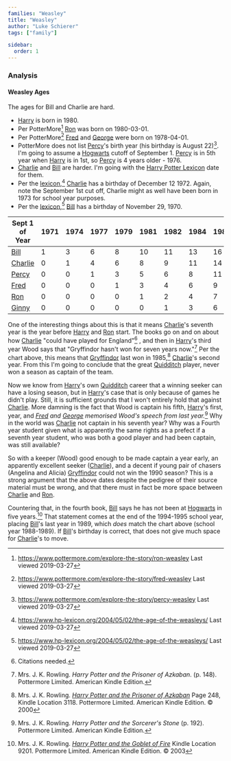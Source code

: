 ```yaml
---
families: "Weasley"
title: "Weasley"
author: "Luke Schierer"
tags: ["family"]

sidebar:
  order: 1
---
```



<Family surn={frontmatter.surn} />

### Analysis

#### Weasley Ages

The ages for Bill and Charlie are hard.

* [Harry] is born in 1980.
* Per PotterMore[^20190327-1] [Ron] was born on 1980-03-01.
* Per PotterMore[^20190327-2] [Fred] and [George] were born on 1978-04-01.
* PotterMore does not list [Percy]'s birth year (his birthday is August
  22)[^20190327-3]. I'm going to assume a [Hogwarts] cutoff of September 1.
  [Percy] is in 5th year when [Harry] is in 1st, so [Percy] is 4 years
   older - 1976.
* [Charlie] and [Bill] are harder.  I'm going with the [Harry Potter
   Lexicon][lexicon] date for them.
* Per the [lexicon],[^20190327-4] [Charlie] has a birthday of December 12
  1972. Again, note the September 1st cut off, Charlie might as well
  have been born in 1973 for school year purposes.
* Per the [lexicon],[^20190327-5] [Bill] has a birthday of November 29,
  1970.

| Sept 1 of Year | 1971 | 1974 | 1977 | 1979 | 1981 | 1982 | 1984 | 1987 | 1988 | 1989 | 1990 | 1991 | 1992 | 1993 | 1994 | 1995 | 1996 | 1997 | 1998 |
|----------------|------|------|------|------|------|------|------|------|------|------|------|------|------|------|------|------|------|------|------|
| [Bill]         | 1    | 3    | 6    | 8    | 10   | 11   | 13   | 16   | 17   | 18   | 19   | 20   | 21   | 22   | 23   | 24   | 25   | 26   | 27   |
| [Charlie]      | 0    | 1    | 4    | 6    | 8    | 9    | 11   | 14   | 15   | 16   | 17   | 18   | 19   | 20   | 21   | 22   | 23   | 24   | 25   |
| [Percy]        | 0    | 0    | 1    | 3    | 5    | 6    | 8    | 11   | 12   | 13   | 14   | 15   | 16   | 17   | 18   | 19   | 20   | 21   | 22   |
| [Fred]         | 0    | 0    | 0    | 1    | 3    | 4    | 6    | 9    | 10   | 11   | 12   | 13   | 14   | 15   | 16   | 17   | 18   | 19   | 20   |
| [Ron]          | 0    | 0    | 0    | 0    | 1    | 2    | 4    | 7    | 8    | 9    | 10   | 11   | 12   | 13   | 14   | 15   | 16   | 17   | 18   |
| [Ginny]        | 0    | 0    | 0    | 0    | 0    | 1    | 3    | 6    | 7    | 8    | 9    | 10   | 11   | 12   | 13   | 14   | 15   | 16   | 17   |

One of the interesting things about this is that it means [Charlie]'s
seventh year is the year before [Harry] and [Ron] start. The books go
on and on about how [Charlie] "could have played for England"[^20200629-2]
, and then in [Harry]'s third year Wood says that "Gryffindor hasn't
won for seven years now."[^20200629-3] Per the chart above, this means
that [Gryffindor] last won in 1985,[^20210601-3] [Charlie]'s second
year. From this I'm going to conclude that the great [Quidditch] player,
never won a season as captain of the team.

Now we know from [Harry]'s own [Quidditch] career that a winning seeker
can have a losing season, but in [Harry]'s case that is only because of
games he didn't play.  Still, it is sufficient grounds that I won't
entirely hold that against [Charlie].  More damning is the fact that Wood
is captain his fifth, [Harry]'s first, year, and *[Fred] and [George]
memorised Wood's speech from last year.*[^20200728-1]  Why in the world
was [Charlie] not captain in his seventh year? Why was a Fourth year
student given what is apparently the same rights as a prefect if a
seventh year student, who was both a good player and had been
captain, was still available?

So with a keeper (Wood) good enough to be made captain a year early, an
apparently excellent seeker ([Charlie]), and a decent if young pair of
chasers (Angelina and Alicia) [Gryffindor] could not win the 1990 season?
This is a strong argument that the above dates despite the pedigree of
their source material must be wrong, and that there must in fact be
more space between [Charlie] and [Ron].

Countering that, in the fourth book, [Bill] says he has not been at
[Hogwarts] in five years.[^20210601-2]  That statement comes at the end
of the 1994-1995 school year, placing [Bill]'s last year in 1989, which
*does* match the chart above (school year 1988-1989).  If [Bill]'s
birthday is correct, that does not give much space for [Charlie]'s to move.

[Hogwarts]: <../../hogwarts/>

[Quidditch]: <../../quidditch/>

[Gryffindor]: <../../hogwarts/gryffindor/>

[Harry]: <../people/potter/harry_james/>

[Ginny]: <./ginevra_molly/>

[Ron]: <./ronald_bilius>

[George]: <./george/>

[Fred]: <./fred/>

[Percy]: <./percy_ignatius/>

[Charlie]: <./charlie/>

[Bill]: <./william_arthur/>

[Arthur]: <./arthur/>

[Molly]: <../prewett/molly/>

[lexicon]: https://www.hp-lexicon.org

[^20210601-3]: Mrs. J. K. Rowling.
_[Harry Potter and the Prisoner of Azkaban](https://www.goodreads.com/book/show/5.Harry_Potter_and_the_Prisoner_of_Azkaban)_
Page 248, Kindle Location 3118. Pottermore Limited. American Kindle Edition. © 2000

[^20210601-2]: Mrs. J. K. Rowling.
_[Harry Potter and the Goblet of Fire](https://www.goodreads.com/book/show/6.Harry_Potter_and_the_Goblet_of_Fire)_
Kindle Location 9201. Pottermore Limited. American Kindle Edition. © 2003

[^20200629-3]: Mrs. J. K. Rowling. _Harry Potter and the Prisoner of Azkaban_.
(p. 148). Pottermore Limited. American Kindle Edition.

[^20200728-1]: Mrs. J. K. Rowling. _Harry Potter and the Sorcerer's Stone_
(p. 192). Pottermore Limited. American Kindle Edition.

[^20200629-2]: Citations needed.

[^20190327-1]: https://www.pottermore.com/explore-the-story/ron-weasley Last viewed 2019-03-27

[^20190327-2]: https://www.pottermore.com/explore-the-story/fred-weasley Last viewed 2019-03-27

[^20190327-3]: https://www.pottermore.com/explore-the-story/percy-weasley Last viewed 2019-03-27

[^20190327-4]: https://www.hp-lexicon.org/2004/05/02/the-age-of-the-weasleys/ Last viewed 2019-03-27

[^20190327-5]: https://www.hp-lexicon.org/2004/05/02/the-age-of-the-weasleys/ Last viewed 2019-03-27
